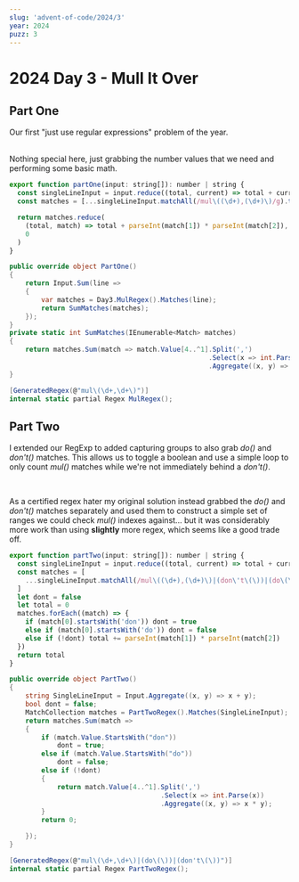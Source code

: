 ```yaml
---
slug: 'advent-of-code/2024/3'
year: 2024
puzz: 3
---
```


# 2024 Day 3 - Mull It Over

## Part One

Our first "just use regular expressions" problem of the year.

<br />
Nothing special here, just grabbing the number values that we need and performing
some basic math.

<CodeBox names="typescript|C#">

```js
export function partOne(input: string[]): number | string {
  const singleLineInput = input.reduce((total, current) => total + current, '')
  const matches = [...singleLineInput.matchAll(/mul\((\d+),(\d+)\)/g).toArray()]

  return matches.reduce(
    (total, match) => total + parseInt(match[1]) * parseInt(match[2]),
    0
  )
}
```

```csharp
public override object PartOne()
{
    return Input.Sum(line =>
    {
        var matches = Day3.MulRegex().Matches(line);
        return SumMatches(matches);
    });
}
private static int SumMatches(IEnumerable<Match> matches)
{
    return matches.Sum(match => match.Value[4..^1].Split(',')
                                                  .Select(x => int.Parse(x))
                                                  .Aggregate((x, y) => x * y));
}

[GeneratedRegex(@"mul\(\d+,\d+\)")]
internal static partial Regex MulRegex();
```

</CodeBox>

## Part Two

I extended our RegExp to added capturing groups to also grab _do()_ and _don't()_ matches. This allows us to toggle a boolean and use a simple loop to only count _mul()_ matches while we're not immediately behind a _don't()_.

<br />

As a certified regex hater my original solution instead grabbed the _do()_ and _don't()_ matches separately and used them to construct a simple set of ranges we could check _mul()_ indexes against... but it was considerably more work than using **slightly** more regex, which seems like a good trade off.

<CodeBox names="typescript|C#">

```js
export function partTwo(input: string[]): number | string {
  const singleLineInput = input.reduce((total, current) => total + current, '')
  const matches = [
    ...singleLineInput.matchAll(/mul\((\d+),(\d+)\)|(don\'t\(\))|(do\(\))/g),
  ]
  let dont = false
  let total = 0
  matches.forEach((match) => {
    if (match[0].startsWith('don')) dont = true
    else if (match[0].startsWith('do')) dont = false
    else if (!dont) total += parseInt(match[1]) * parseInt(match[2])
  })
  return total
}
```

```csharp
public override object PartTwo()
{
    string SingleLineInput = Input.Aggregate((x, y) => x + y);
    bool dont = false;
    MatchCollection matches = PartTwoRegex().Matches(SingleLineInput);
    return matches.Sum(match =>
    {
        if (match.Value.StartsWith("don"))
            dont = true;
        else if (match.Value.StartsWith("do"))
            dont = false;
        else if (!dont)
        {
            return match.Value[4..^1].Split(',')
                                      .Select(x => int.Parse(x))
                                      .Aggregate((x, y) => x * y);
        }
        return 0;

    });
}

[GeneratedRegex(@"mul\(\d+,\d+\)|(do\(\))|(don't\(\))")]
internal static partial Regex PartTwoRegex();
```

</CodeBox>
